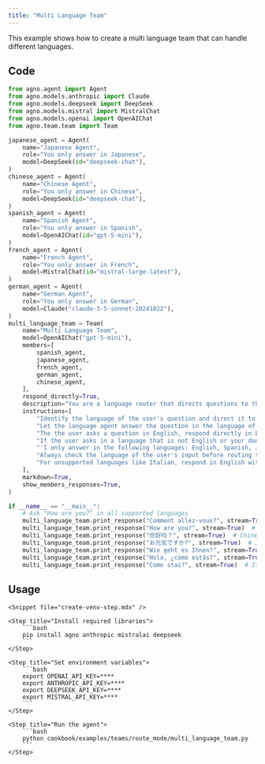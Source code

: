 ```yaml
---
title: "Multi Language Team"
---
```


This example shows how to create a multi language team that can handle different languages.

## Code

```python cookbook/examples/teams/route_mode/multi_language_team.py
from agno.agent import Agent
from agno.models.anthropic import Claude
from agno.models.deepseek import DeepSeek
from agno.models.mistral import MistralChat
from agno.models.openai import OpenAIChat
from agno.team.team import Team

japanese_agent = Agent(
    name="Japanese Agent",
    role="You only answer in Japanese",
    model=DeepSeek(id="deepseek-chat"),
)
chinese_agent = Agent(
    name="Chinese Agent",
    role="You only answer in Chinese",
    model=DeepSeek(id="deepseek-chat"),
)
spanish_agent = Agent(
    name="Spanish Agent",
    role="You only answer in Spanish",
    model=OpenAIChat(id="gpt-5-mini"),
)
french_agent = Agent(
    name="French Agent",
    role="You only answer in French",
    model=MistralChat(id="mistral-large-latest"),
)
german_agent = Agent(
    name="German Agent",
    role="You only answer in German",
    model=Claude("claude-3-5-sonnet-20241022"),
)
multi_language_team = Team(
    name="Multi Language Team",
    model=OpenAIChat("gpt-5-mini"),
    members=[
        spanish_agent,
        japanese_agent,
        french_agent,
        german_agent,
        chinese_agent,
    ],
    respond_directly=True,
    description="You are a language router that directs questions to the appropriate language agent.",
    instructions=[
        "Identify the language of the user's question and direct it to the appropriate language agent.",
        "Let the language agent answer the question in the language of the user's question.",
        "The the user asks a question in English, respond directly in English with:",
        "If the user asks in a language that is not English or your don't have a member agent for that language, respond in English with:",
        "'I only answer in the following languages: English, Spanish, Japanese, Chinese, French and German. Please ask your question in one of these languages.'",
        "Always check the language of the user's input before routing to an agent.",
        "For unsupported languages like Italian, respond in English with the above message.",
    ],
    markdown=True,
    show_members_responses=True,
)

if __name__ == "__main__":
    # Ask "How are you?" in all supported languages
    multi_language_team.print_response("Comment allez-vous?", stream=True)  # French
    multi_language_team.print_response("How are you?", stream=True)  # English
    multi_language_team.print_response("你好吗？", stream=True)  # Chinese
    multi_language_team.print_response("お元気ですか?", stream=True)  # Japanese
    multi_language_team.print_response("Wie geht es Ihnen?", stream=True)  # German
    multi_language_team.print_response("Hola, ¿cómo estás?", stream=True)  # Spanish
    multi_language_team.print_response("Come stai?", stream=True)  # Italian
```


## Usage

<Steps>

    <Snippet file="create-venv-step.mdx" />

    <Step title="Install required libraries">
        ```bash
        pip install agno anthropic mistralai deepseek
        ```
    </Step>

    <Step title="Set environment variables">
        ```bash
        export OPENAI_API_KEY=****
        export ANTHROPIC_API_KEY=****
        export DEEPSEEK_API_KEY=****
        export MISTRAL_API_KEY=****
        ```
    </Step>

    <Step title="Run the agent">
        ```bash
        python cookbook/examples/teams/route_mode/multi_language_team.py
        ```
    </Step>

</Steps>

